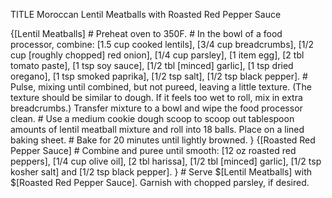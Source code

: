 TITLE Moroccan Lentil Meatballs with Roasted Red Pepper Sauce

{[Lentil Meatballs]
# Preheat oven to 350F.
# In the bowl of a food processor, combine: [1.5 cup cooked lentils], [3/4 cup breadcrumbs], [1/2 cup [roughly chopped] red onion], [1/4 cup parsley], [1 item egg], [2 tbl tomato paste], [1 tsp soy sauce], [1/2 tbl [minced] garlic], [1 tsp dried oregano], [1 tsp smoked paprika], [1/2 tsp salt], [1/2 tsp black pepper].
# Pulse, mixing until combined, but not pureed, leaving a little texture. (The texture should be similar to dough. If it feels too wet to roll, mix in extra breadcrumbs.) Transfer mixture to a bowl and wipe the food processor clean.
# Use a medium cookie dough scoop to scoop out tablespoon amounts of lentil meatball mixture and roll into 18 balls. Place on a lined baking sheet.
# Bake for 20 minutes until lightly browned.
}
{[Roasted Red Pepper Sauce]
# Combine and puree until smooth: [12 oz roasted red peppers], [1/4 cup olive oil], [2 tbl harissa], [1/2 tbl [minced] garlic], [1/2 tsp kosher salt] and [1/2 tsp black pepper].
}
# Serve $[Lentil Meatballs] with $[Roasted Red Pepper Sauce]. Garnish with chopped parsley, if desired.
